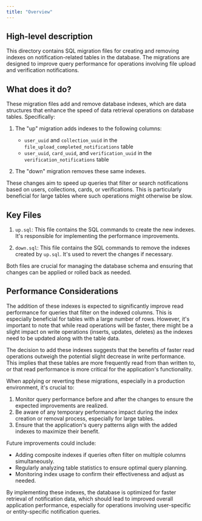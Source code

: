 ```yaml
---
title: "Overview"
---
```


## High-level description
This directory contains SQL migration files for creating and removing indexes on notification-related tables in the database. The migrations are designed to improve query performance for operations involving file upload and verification notifications.

## What does it do?
These migration files add and remove database indexes, which are data structures that enhance the speed of data retrieval operations on database tables. Specifically:

1. The "up" migration adds indexes to the following columns:
   - `user_uuid` and `collection_uuid` in the `file_upload_completed_notifications` table
   - `user_uuid`, `card_uuid`, and `verification_uuid` in the `verification_notifications` table

2. The "down" migration removes these same indexes.

These changes aim to speed up queries that filter or search notifications based on users, collections, cards, or verifications. This is particularly beneficial for large tables where such operations might otherwise be slow.

## Key Files

1. `up.sql`: This file contains the SQL commands to create the new indexes. It's responsible for implementing the performance improvements.

2. `down.sql`: This file contains the SQL commands to remove the indexes created by `up.sql`. It's used to revert the changes if necessary.

Both files are crucial for managing the database schema and ensuring that changes can be applied or rolled back as needed.

## Performance Considerations

The addition of these indexes is expected to significantly improve read performance for queries that filter on the indexed columns. This is especially beneficial for tables with a large number of rows. However, it's important to note that while read operations will be faster, there might be a slight impact on write operations (inserts, updates, deletes) as the indexes need to be updated along with the table data.

The decision to add these indexes suggests that the benefits of faster read operations outweigh the potential slight decrease in write performance. This implies that these tables are more frequently read from than written to, or that read performance is more critical for the application's functionality.

When applying or reverting these migrations, especially in a production environment, it's crucial to:

1. Monitor query performance before and after the changes to ensure the expected improvements are realized.
2. Be aware of any temporary performance impact during the index creation or removal process, especially for large tables.
3. Ensure that the application's query patterns align with the added indexes to maximize their benefit.

Future improvements could include:
- Adding composite indexes if queries often filter on multiple columns simultaneously.
- Regularly analyzing table statistics to ensure optimal query planning.
- Monitoring index usage to confirm their effectiveness and adjust as needed.

By implementing these indexes, the database is optimized for faster retrieval of notification data, which should lead to improved overall application performance, especially for operations involving user-specific or entity-specific notification queries.